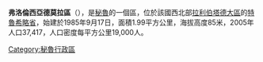 '''弗洛倫西亞德莫拉區'''（{{lang-es|Distrito de Florencia de Mora}}），是[[秘魯|秘魯]]的一個區，位於該國西北部[[拉利伯塔德大區|拉利伯塔德大區]]的[[特魯希略省|特魯希略省]]，始建於1985年9月17日，面積1.99平方公里，海拔高度85米，2005年人口37,417，人口密度每平方公里19,000人。

{{Peru-geo-stub}}
[[Category:秘魯行政區|Category:秘魯行政區]]